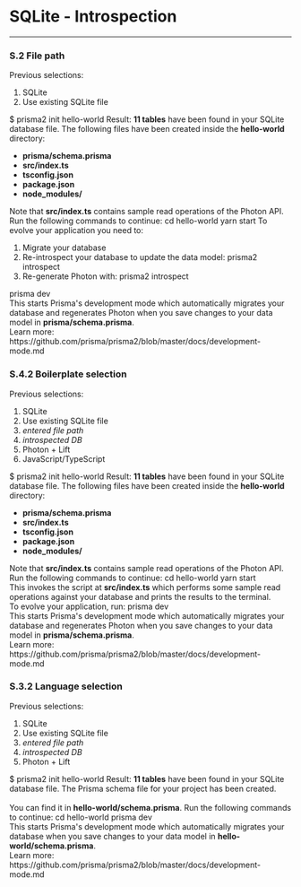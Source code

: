 
# SQLite - Introspection

---

### S.2 File path

Previous selections: 

1. SQLite
1. Use existing SQLite file

<Terminal>
  $ prisma2 init hello-world
  <Spacer height={20} />
  <Title primary="Enter the path to your SQLite database file." />
  <Spacer height={8} />
  <span>Prisma will introspect the database to generate your initial data model.</span>
  <Spacer height={16} />  <Line />
  <Spacer height={16} />
  <TextInput label="File path" placeholder="./my.db" isSelected />
  <Spacer height={16} />
  <Line />
  <Spacer height={16} />
  <Button label="Introspect" href="#s21-introspection" />
  <Button icon="back" label="Back" description="(Database options)" href="./sqlite" />
</Terminal>

In this view, it would be great if the trailing `.db` could somehow be fixed since every SQLite DB file has the file extension.

### S.2.1 Introspection

Previous selections: 

1. SQLite
1. Use existing SQLite file
1. _entered file path_

<Terminal>
  $ prisma2 init hello-world
  <Spacer height={20} />
  <Introspection progress={26.5}>Introspecting SQLite database file at <b>./my.db</b> ...</Introspection>
</Terminal>

### S.2.2 Tool selection

Previous selections: 

1. SQLite
1. Use existing SQLite file
1. _entered file path_
1. _introspected DB_

<Terminal>
  $ prisma2 init hello-world
  <Spacer height={20} />
  <Title primary="Select the Prisma tool(s) you want to use." />
  <Spacer height={8} />
  <span>Use the <b>SPACE</b> key to select/unselect a tool.</span>
  <Spacer height={16} />
  <Line />
  <Spacer height={16} />
  <Checkbox label="Photon" description="Type-safe database client" labelWidth={80} isChecked isSelected />
  <Checkbox label="Lift" description="Declarative data modeling & migrations" labelWidth={80} />
  <Spacer height={8} />
  <span>Learn more about the tools at: https://github.com/prisma/prisma2</span>
  <Spacer height={16} />
  <Line />
  <Spacer height={16} />
  <Button label="Confirm" />
  <Button icon="back" label="Back" description="(Database file path)" />
</Terminal>

In this view, Photon and Lift should be checked by default.

### S.3.1 Language selection

Previous selections: 

1. SQLite
1. Use existing SQLite file
1. _entered file path_
1. _introspected DB_
1. Photon

<Terminal>
  $ prisma2 init hello-world
  <Spacer height={20} />
  <Title primary="Select the programming language to access your database with Photon." />
  <Spacer height={16} />
  <Line />
  <Spacer height={16} />
  <Button label="JavaScript" labelWidth={100} isSelected />
  <Button label="TypeScript" labelWidth={100} />
  <Button label="Go" description="(Coming soon)" isDisabled />
  <Spacer height={16} />
  <Line />
  <Spacer height={16} />
  <Button icon="back" label="Back" description="(Tool selection)" />
</Terminal>

<br/>

### S.4.1 Boilerplate selection

Previous selections: 

1. SQLite
1. Use existing SQLite file
1. _entered file path_
1. _introspected DB_
1. Photon
1. JavaScript/TypeScript

<Terminal>
  $ prisma2 init hello-world
  <Spacer height={20} />
  <Title primary="Select a boilerplate or start with just the Prisma schema." />
  <Spacer height={16} />
  <Line />
  <Spacer height={16} />
  <Button label="Basic boilerplate" description="Simple script with API examples" labelWidth={200} isSelected />
  <Spacer height={16} />
  <Line />
  <Spacer height={16} />
  <Button label="No boilerplate" description="(Just generate the Prisma schema)"/>
  <Button icon="back" label="Back" description="(Language selection)" />
</Terminal>

### S.5.1 Success

Previous selections: 

1. SQLite
1. Use existing SQLite file
1. _entered file path_
1. _introspected DB_
1. Photon
1. JavaScript/TypeScript
1. Basic boilerplate

<Terminal>
  $ prisma2 init hello-world
  <Spacer height={20} />
  <Success message="You're all set!" />
  <Spacer height={20} />
  <Title primary="Introspection was successful."></Title>
  <Spacer height={8} />
  <span>Result: <b>11 tables</b> have been found in your SQLite database file.</span>
  <Spacer height={16} />
  <Line />
  <Spacer height={16} />
  <Title primary="What files were created?"></Title>
  <Spacer height={8} />
  <span>The following files have been created inside the <b>hello-world</b> directory:</span><br />
  <ul>
    <li><b>prisma/schema.prisma</b></li>
    <li><b>src/index.ts</b></li>
    <li><b>tsconfig.json</b></li>
    <li><b>package.json</b></li>
    <li><b>node_modules/</b></li>
  </ul>
  <span>Note that <b>src/index.ts</b> contains sample read operations of the Photon API.</span><br />
  <Spacer height={16} />
  <Line />
  <Spacer height={16} />
  <Title primary="What next?"></Title>
  <Spacer height={8} />
  <span>Run the following commands to continue:</span >
  <Spacer height={8} />
  <Command>cd hello-world</Command>
  <Spacer height={4} />
  <Command>yarn start</Command>
  <Spacer height={16} />
  <span>To evolve your application you need to:</span >
  <ol>
    <li>Migrate your database</li>
    <li>Re-introspect your database to update the data model: <Command>prisma2 introspect</Command></li>
    <li>Re-generate Photon with: <Command>prisma2 introspect</Command></li>
  </ol>
  <Spacer height={8} />
  <Command>prisma dev</Command>
  <Spacer height={16} />
  <div>This starts Prisma's development mode which automatically migrates your database and regenerates Photon when you save changes to your data model in <b>prisma/schema.prisma</b>.</div >
  <Spacer height={4} />
  <div>Learn more: https://github.com/prisma/prisma2/blob/master/docs/development-mode.md</div>
  <Spacer height={4} />
</Terminal>

### S.4.2 Boilerplate selection 

Previous selections: 

1. SQLite
1. Use existing SQLite file
1. _entered file path_
1. _introspected DB_
1. Photon + Lift
1. JavaScript/TypeScript

<Terminal>
  $ prisma2 init hello-world
  <Spacer height={20} />
  <Title primary="Select a boilerplate or start with just the Prisma schema." />
  <Spacer height={16} />
  <Line />
  <Spacer height={16} />
  <Button label="Basic boilerplate" description="Simple script with API examples" labelWidth={200} isSelected />
  <Spacer height={16} />
  <Line />
  <Spacer height={16} />
  <Button label="No boilerplate" description="(Just generate the Prisma schema)"/>
  <Button icon="back" label="Back" description="(Language selection)" />
</Terminal>

### S.5.2 Success

1. SQLite
1. Use existing SQLite file
1. _entered file path_
1. _introspected DB_
1. Photon + Lift
1. JavaScript/TypeScript
1. Basic boilerplate

<Terminal>
  $ prisma2 init hello-world
  <Spacer height={20} />
  <Success message="You're all set!" />
  <Spacer height={20} />
  <Title primary="Introspection was successful."></Title>
  <Spacer height={8} />
  <span>Result: <b>11 tables</b> have been found in your SQLite database file.</span>
  <Spacer height={16} />
  <Line />
  <Spacer height={16} />
  <Title primary="What files were created?"></Title>
  <Spacer height={8} />
  <span>The following files have been created inside the <b>hello-world</b> directory:</span><br />
  <ul>
    <li><b>prisma/schema.prisma</b></li>
    <li><b>src/index.ts</b></li>
    <li><b>tsconfig.json</b></li>
    <li><b>package.json</b></li>
    <li><b>node_modules/</b></li>
  </ul>
  <span>Note that <b>src/index.ts</b> contains sample read operations of the Photon API.</span><br />
  <Spacer height={16} />
  <Line />
  <Spacer height={16} />
  <Title primary="What next?"></Title>
  <Spacer height={8} />
  <span>Run the following commands to continue:</span >
  <Spacer height={8} />
  <Command>cd hello-world</Command>
  <Spacer height={4} />
  <Command>yarn start</Command>
  <Spacer height={16} />
  <div>This invokes the script at <b>src/index.ts</b> which performs some sample read operations against your database and prints the results to the terminal.</div >
  <Spacer height={8} />
  <span>To evolve your application, run:</span >
  <Spacer height={8} />
  <Command>prisma dev</Command>
  <Spacer height={16} />
  <div>This starts Prisma's development mode which automatically migrates your database and regenerates Photon when you save changes to your data model in <b>prisma/schema.prisma</b>.</div >
  <Spacer height={4} />
  <div>Learn more: https://github.com/prisma/prisma2/blob/master/docs/development-mode.md</div>
  <Spacer height={4} />
</Terminal>

### S.3.2 Language selection

Previous selections: 

1. SQLite
1. Use existing SQLite file
1. _entered file path_
1. _introspected DB_
1. Photon + Lift

<Terminal>
  $ prisma2 init hello-world
  <Spacer height={20} />
  <Title primary="Select the programming language to access your database with Photon." />
  <Spacer height={8} />
  <span>This decision doesn't impact the usage of Lift in your project.</span>
  <Spacer height={16} />
  <Line />
  <Spacer height={16} />
  <Button label="JavaScript" labelWidth={100} isSelected />
  <Button label="TypeScript" labelWidth={100} />
  <Button label="Go" description="(Coming soon)" isDisabled />
  <Spacer height={16} />
  <Line />
  <Spacer height={16} />
  <Button icon="back" label="Back" description="(Tool selection)" />
</Terminal>

<br/>

### S.5.3 Success

Previous selections: 

1. SQLite
1. Use existing SQLite file
1. _entered file path_
1. _introspected DB_
1. Lift

<Terminal>
  $ prisma2 init hello-world
  <Spacer height={20} />
  <Success message="You're all set!" />
  <Spacer height={20} />
  <Title primary="Introspection was successful."></Title>
  <Spacer height={8} />
  <span>Result: <b>11 tables</b> have been found in your SQLite database file.</span>
  <Spacer height={16} />
  <Line />
  <Spacer height={16} />
  <Title primary="What files were created?"></Title>
  <Spacer height={8} />
  <span>The Prisma schema file for your project has been created.</span><br />
  <br />
  <span>You can find it in <b>hello-world/schema.prisma</b>.</span>
  <Spacer height={16} />
  <Line />
  <Spacer height={16} />
  <Title primary="What next?"></Title>
  <Spacer height={8} />
  <span>Run the following commands to continue:</span >
  <Spacer height={8} />
  <Command>cd hello-world</Command>
  <Spacer height={4} />
  <Command>prisma dev</Command>
  <Spacer height={16} />
  <div>This starts Prisma's development mode which automatically migrates your database when you save changes to your data model in <b>hello-world/schema.prisma</b>.</div >
  <Spacer height={4} />
  <div>Learn more: https://github.com/prisma/prisma2/blob/master/docs/development-mode.md</div>
</Terminal>

<br />
<br />
<br />
